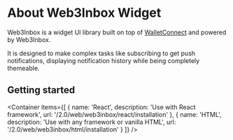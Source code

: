 
# About Web3Inbox Widget

Web3Inbox is a widget UI library built on top of [WalletConnect](https://walletconnect.com) and
powered by Web3Inbox.

It is designed to make complex tasks like subscribing to get push notifications, displaying
notification history while being completely themeable.

## Getting started

<Container
  items={[
    {
      name: 'React',
      description: 'Use with React framework',
      url: '/2.0/web/web3inbox/react/installation'
    },
    {
      name: 'HTML',
      description: 'Use with any framework or vanilla HTML',
      url: '/2.0/web/web3inbox/html/installation'
    }
  ]}
/>

